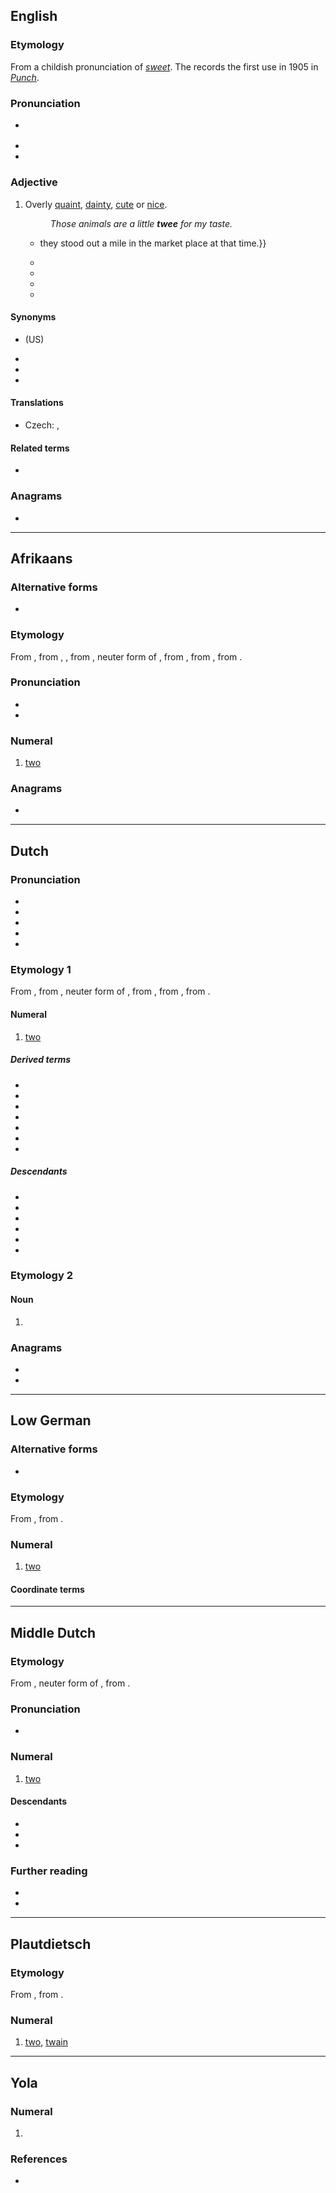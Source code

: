 ==English==
{{was wotd|2016|February|3}}

===Etymology===
From a childish pronunciation of ''[[sweet]]''. The ''{{w|Oxford English Dictionary}}'' records the first use in 1905 in ''[[w:Punch (magazine)|Punch]]''.

===Pronunciation===
* {{a|RP}} {{IPA|en|/twiː/}}
* {{rhymes|en|iː|s=1}}
* {{audio|en|LL-Q1860 (eng)-Vealhurl-twee.wav |Audio (UK)}}

===Adjective===
{{en-adj|more|er}}

# {{lb|en|British|pejorative}} Overly [[quaint]], [[dainty]], [[cute]] or [[nice]].
#: ''Those {{w|Beatrix Potter}} animals are a little '''twee''' for my taste.''
#* {{quote-book|en|author=Janet Foster|title=Docklands: Urban Change and Conflict in a Community in Transition|location=London; Philadelphia, Pa.|publisher=[[w:University College London|UCL Press]]|year=1999|page=82|isbn=978-1-85728-274-0|passage=Despite the fact that the designs were all a bit '''twee''' {{...}} they stood out a mile in the market place at that time.}}
#* {{quote-book|en|author=Alan Murphy|title=Scotland Highlands & Islands Handbook: The Travel Guide|location=Bath, Somerset|publisher=Footprint Handbooks|year=2001|page=11|isbn=978-1-900949-94-1|passage=Forget the clichéd image of ''[[w:Brigadoon (film)|Brigadoon]]'' and shortbread tins, the dreadfully '''twee''' tartan tat and Celtic kitsch that, sadly, still exists in the 21st century, and is too often passed off as a genuine Highland experience.}}
#* {{quote-book|en|author=Peter Ellison|title=Essential Non-fiction|location=Dublin|publisher=[[w:Folens (Irish publishers)|Folens Publishers]]|year=2002|page=40|isbn=978-1-84303-231-1|passage=As always with [[w:The Walt Disney Company|Disney]], there are moments when it all seems a bit '''twee''', others when it is excessively PC.}}
#* {{quote-journal|en|author=Stephen S. Hall|quotee={{w|Richard Dawkins}}|title=Darwin's Rottweiler: Sir Richard Dawkins: Evolution's fiercest champion, far too fierce|url=http://discovermagazine.com/2005/sep/darwins-rottweiler|archiveurl=https://web.archive.org/web/20160101115538/http://discovermagazine.com/2005/sep/darwins-rottweiler|archivedate=1 January 2016|magazine=[[w:Discover (magazine)|Discover]]|date=8 September 2005|passage=I just wouldn’t have felt comfortable saying, "I am a duckbilled platypus, and this is how I find my shrimps." I think it would have been '''twee'''.}}
#* {{quote-web|en|author=Kenneth Partridge|title=With ‘{{w|West End Girls}},’ {{w|Pet Shop Boys}} set a high standard for U.K. hip-hop|url=http://www.avclub.com/article/west-end-girls-pet-shop-boys-set-high-standard-uk--219569|archiveurl=https://web.archive.org/web/20150906154726/http://www.avclub.com/article/west-end-girls-pet-shop-boys-set-high-standard-uk--219569|archivedate=6 September 2015|work={{w|The A.V. Club}}|date=2 June 2015|passage=[[w:Neil Tennant|[Neil] Tennant]]'s accent obviously has a lot to do with that, but the fact he's rapping is further masked by his '''twee''', effeminate delivery.}}

====Synonyms====
* {{l|en|cutesy}} (US)
* {{l|en|precious}}
* {{l|en|saccharine}}
* {{l|en|syrupy}}

====Translations====
{{trans-top}}
* Czech: {{t+|cs|přeslazený}}, {{t|cs|vyumělkovaný}}
{{trans-mid}}
{{trans-bottom}}

====Related terms====
* {{l|en|twee pop}}

===Anagrams===
* {{anagrams|en|a=eetw|ewte|weet}}

----

==Afrikaans==
{{cardinalbox|af|1|2|3|een|drie|ord=tweede}}

===Alternative forms===
* {{l|af|twé}} {{q|obsolete}}

===Etymology===
From {{inh|af|nl|twee}}, from {{inh|af|dum|twee}}, {{m|dum|twe}}, from {{inh|af|odt|twē}}, neuter form of {{m|odt|twēne}}, from {{inh|nl|gmw-pro|*twai-}}, from {{inh|af|gem-pro|*twai}}, from {{der|af|ine-pro|*dwóh₁}}.

===Pronunciation===
* {{IPA|af|/tvɪə̯/|/tveə/}}
* {{audio|af|LL-Q14196 (afr)-Oesjaar-twee.wav|Audio}}

===Numeral===
{{head|af|numeral}}

# {{cln|af|cardinal numbers}} [[two]]

===Anagrams===
* {{l|en|weet}}

----

==Dutch==

===Pronunciation===
* {{IPA|nl|/tʋeː/}}
* {{audio|nl|Nl-twee (Belgium).ogg|audio (Belgium)}}
* {{audio|nl|Nl-twee.ogg|audio (Netherlands)}}
* {{hyphenation|nl|twee}}
* {{rhymes|nl|eː|s=1}}

===Etymology 1===
{{dercat|nl|frk|gem-pro|ine-pro|inh=3}}
From {{inh|nl|dum|twêe}}, from {{inh|nl|odt|twē}}, neuter form of {{m|odt|twēne}}, from {{inh|nl|gmw-pro|*twai-}}, from {{inh|nl|gem-pro|*twai}}, from {{inh|nl|ine-pro|*dwóh₁i}}.

====Numeral====
{{number box|nl|2}}
{{head|nl|numeral}}

# [[two]]

=====Derived terms=====
* {{l|nl|tweebaans}}
* {{l|nl|tweehonderd}}
* {{l|nl|tweetal}}
* {{l|nl|tweetalig}}
* {{l|nl|tweetallig}}
* {{l|nl|tweebenig}}
* {{l|nl|tweelandensim}}

=====Descendants=====
* {{desc|af|twee}}
* {{desc|brc|twe}}
* {{desc|gmw-jdt|tweî|twî}}
* {{desc|dcr|twee|twe}}
* {{desc|skw|twe}}
* {{desc|tri|tuwei_me|bor=1}}

===Etymology 2===

====Noun====
{{nl-noun|f|-en|tweetje}}

# {{l|en|two}}

===Anagrams===
* {{l|nl|weet}}
* {{l|nl|wete}}

{{cln|nl|cardinal numbers}}
{{topics|nl|Two}}

----

==Low German==
{{cardinalbox|nds|1|2|3|een|dree|ord=tweet}}

===Alternative forms===
* {{alter|nds|twei||Mecklenburgisch-Vorpommersch}}

===Etymology===
{{dercat|nds|gmw-pro|gem-pro|ine-pro|inh=3}}
From {{inh|nds|gml|twê}}, from {{inh|nds|osx|twene|t=two}}.

===Numeral===
{{head|nds|numeral}}

# [[two]]

====Coordinate terms====
{{nds-de-cardinal}}

----

==Middle Dutch==

===Etymology===
{{dercat|dum|frk|gem-pro|ine-pro|inh=3}}
From {{inh|dum|odt|twē}}, neuter form of {{m|odt|twēne}}, from {{inh|dum|gmw-pro|*twai-}}.

===Pronunciation===
* {{IPA|dum|/tweː/}}

===Numeral===
{{head|dum|numeral|head=twêe}}

# [[two]]

====Descendants====
* {{desc|nl|twee}}
* {{desc|li|twei|twieë}}
* {{desc|zea|tweê}}

===Further reading===
* {{R:VMNW|ID5977}}
* {{R:MNW|59898}}

{{cln|dum|cardinal numbers}}

----

==Plautdietsch==

===Etymology===
{{dercat|pdt|gmw-pro|gem-pro|ine-pro|inh=3}}
From {{inh|pdt|gml|twê}}, from {{inh|pdt|osx|twene|t=two}}.

===Numeral===
{{head|pdt|numeral}}

# {{cln|pdt|cardinal numbers}} [[two]], [[twain]]

----

==Yola==

===Numeral===
{{head|yol|numeral}}

# {{alt form|yol|twye}}

===References===
* {{R:Poole 1867|page=73}}